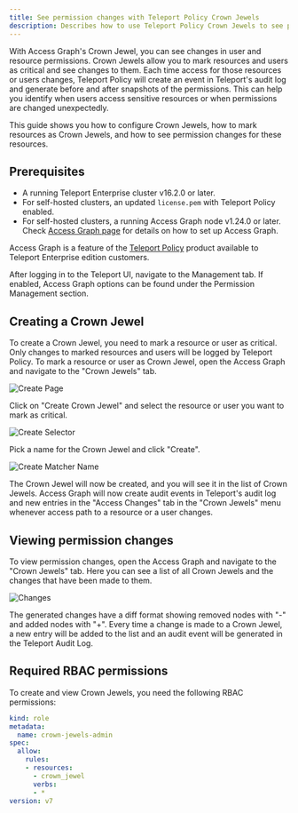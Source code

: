 ```yaml
---
title: See permission changes with Teleport Policy Crown Jewels
description: Describes how to use Teleport Policy Crown Jewels to see permission changes in Teleport.
---
```


With Access Graph's Crown Jewel, you can see changes in user and resource permissions.
Crown Jewels allow you to mark resources and users as critical and see changes to them.
Each time access for those resources or users changes, Teleport Policy will create an event in Teleport's audit log
and generate before and after snapshots of the permissions. This can help you identify when users access sensitive
resources or when permissions are changed unexpectedly.

This guide shows you how to configure Crown Jewels, how to mark resources as Crown Jewels, and how to see permission changes for these resources.

## Prerequisites

- A running Teleport Enterprise cluster v16.2.0 or later.
- For self-hosted clusters, an updated `license.pem` with Teleport Policy enabled.
- For self-hosted clusters, a running Access Graph node v1.24.0 or later.
Check [Access Graph page](../teleport-policy.mdx) for details on
how to set up Access Graph.

Access Graph is a feature of the [Teleport Policy](https://goteleport.com/platform/policy/) product
available to Teleport Enterprise edition customers.

After logging in to the Teleport UI, navigate to the Management tab. If enabled, Access Graph options can be found
under the Permission Management section.

## Creating a Crown Jewel

To create a Crown Jewel, you need to mark a resource or user as critical. Only changes to marked resources
and users will be logged by Teleport Policy.
To mark a resource or user as Crown Jewel, open the Access Graph and navigate to the "Crown Jewels" tab.

![Create Page](../../../../img/access-graph/crown-jewels/create-page.webp)


Click on "Create Crown Jewel" and select the resource or user you want to mark as critical.

![Create Selector](../../../../img/access-graph/crown-jewels/create-selector.webp)

Pick a name for the Crown Jewel and click "Create".

![Create Matcher Name](../../../../img/access-graph/crown-jewels/create-matcher-name.webp)

The Crown Jewel will now be created, and you will see it in the list of Crown Jewels. Access Graph will now create
audit events in Teleport's audit log and new entries in the "Access Changes" tab in the "Crown Jewels" menu whenever
access path to a resource or a user changes.

## Viewing permission changes

To view permission changes, open the Access Graph and navigate to the "Crown Jewels" tab.
Here you can see a list of all Crown Jewels and the changes that have been made to them.

![Changes](../../../../img/access-graph/crown-jewels/changes.webp)

The generated changes have a diff format showing removed nodes with "-" and added nodes with "+".
Every time a change is made to a Crown Jewel, a new entry will be added to the list and an audit event
will be generated in the Teleport Audit Log.

## Required RBAC permissions

To create and view Crown Jewels, you need the following RBAC permissions:

```yaml
kind: role
metadata:
  name: crown-jewels-admin
spec:
  allow:
    rules:
    - resources:
      - crown_jewel
      verbs:
      - *
version: v7
```
